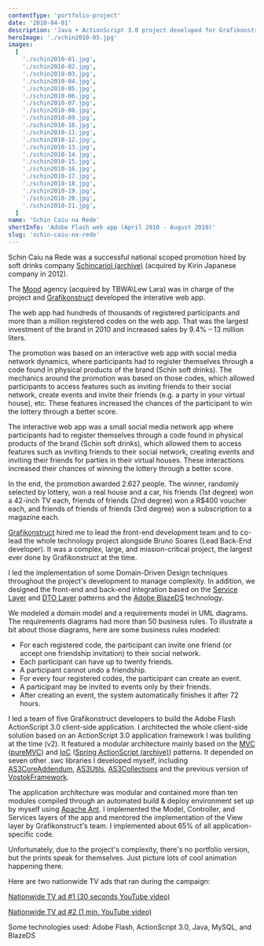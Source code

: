 ```yaml
---
contentType: 'portfolio-project'
date: '2010-04-01'
description: 'Java + ActionScript 3.0 project developed for Grafikonstruct in 2010.'
heroImage: './schin2010-05.jpg'
images:
  [
    './schin2010-01.jpg',
    './schin2010-02.jpg',
    './schin2010-03.jpg',
    './schin2010-04.jpg',
    './schin2010-05.jpg',
    './schin2010-06.jpg',
    './schin2010-07.jpg',
    './schin2010-08.jpg',
    './schin2010-09.jpg',
    './schin2010-10.jpg',
    './schin2010-11.jpg',
    './schin2010-12.jpg',
    './schin2010-13.jpg',
    './schin2010-14.jpg',
    './schin2010-15.jpg',
    './schin2010-16.jpg',
    './schin2010-17.jpg',
    './schin2010-18.jpg',
    './schin2010-19.jpg',
    './schin2010-20.jpg',
    './schin2010-21.jpg',
  ]
name: 'Schin Caiu na Rede'
shortInfo: 'Adobe Flash web app (April 2010 - August 2010)'
slug: 'schin-caiu-na-rede'
---
```



Schin Caiu na Rede was a successful national scoped promotion hired by soft drinks company [Schincariol (archive)](https://web.archive.org/web/20121209070623/http://www.brasilkirin.com.br/) (acquired by Kirin Japanese company in 2012).

The [Mood](http://www.agenciamood.com.br) agency (acquired by TBWA\Lew Lara) was in charge of the project and [Grafikonstruct](https://www.linkedin.com/company/grafikonstruct/) developed the interative web app.

The web app had hundreds of thousands of registered participants and more than a million registered codes on the web app. That was the largest investment of the brand in 2010 and increased sales by 9.4% &#8211; 13 million liters.

The promotion was based on an interactive web app with social media network dynamics, where participants had to register themselves through a code found in physical products of the brand (Schin soft drinks). The mechanics around the promotion was based on those codes, which allowed participants to access features such as inviting friends to their social network, create events and invite their friends (e.g. a party in your virtual house), etc. These features increased the chances of the participant to win the lottery through a better score.

The interactive web app was a small social media network app where participants had to register themselves through a code found in physical products of the brand (Schin soft drinks), which allowed them to access features such as inviting friends to their social network, creating events and inviting their friends for parties in their virtual houses. These interactions increased their chances of winning the lottery through a better score.

In the end, the promotion awarded 2.627 people. The winner, randomly selected by lottery, won a real house and a car, his friends (1st degree) won a 42-inch TV each, friends of friends (2nd degree) won a R$400 voucher each, and friends of friends of friends (3rd degree) won a subscription to a magazine each.

[Grafikonstruct](https://www.linkedin.com/company/grafikonstruct/) hired me to lead the front-end development team and to co-lead the whole technology project alongside Bruno Soares (Lead Back-End developer). It was a complex, large, and mission-critical project, the largest ever done by Grafikonstruct at the time.

I led the implementation of some Domain-Driven Design techniques throughout the project's development to manage complexity. In addition, we designed the front-end and back-end integration based on the [Service Layer](https://martinfowler.com/eaaCatalog/serviceLayer.html) and [DTO Layer](https://en.wikipedia.org/wiki/Data_transfer_object) patterns and the [Adobe BlazeDS](https://en.wikipedia.org/wiki/BlazeDS) technology.

We modeled a domain model and a requirements model in UML diagrams. The requirements diagrams had more than 50 business rules. To illustrate a bit about those diagrams, here are some business rules modeled:

- For each registered code, the participant can invite one friend (or accept one friendship invitation) to their social network.
- Each participant can have up to twenty friends.
- A participant cannot undo a friendship.
- For every four registered codes, the participant can create an event.
- A participant may be invited to events only by their friends.
- After creating an event, the system automatically finishes it after 72 hours.

I led a team of five Grafikonstruct developers to build the Adobe Flash ActionScript 3.0 client-side application. I architected the whole client-side solution based on an ActionScript 3.0 application framework I was building at the time (v2). It featured a modular architecture mainly based on the [MVC](http://en.wikipedia.org/wiki/Model%E2%80%93view%E2%80%93controller) ([pureMVC](http://puremvc.org)) and [IoC](http://en.wikipedia.org/wiki/Inversion_of_control) ([Spring ActionScript (archive)](https://web.archive.org/web/20120111035944/http://www.springactionscript.org/)) patterns. It depended on seven other .swc libraries I developed myself, including [AS3CoreAddendum](https://as3coreaddendum.flsilva.com/), [AS3Utils](https://as3utils.flsilva.com/), [AS3Collections](https://as3collections.flsilva.com/) and the previous version of [VostokFramework](https://vostokframework.flsilva.com/).

The application architecture was modular and contained more than ten modules compiled through an automated build & deploy environment set up by myself using [Apache Ant](http://ant.apache.org). I implemented the Model, Controller, and Services layers of the app and mentored the implementation of the View layer by Grafikonstruct's team. I implemented about 65% of all application-specific code.

Unfortunately, due to the project's complexity, there's no portfolio version, but the prints speak for themselves. Just picture lots of cool animation happening there.

Here are two nationwide TV ads that ran during the campaign:

[Nationwide TV ad #1 (30 seconds YouTube video)](http://www.youtube.com/watch?v=ZPRnws3msyI)

[Nationwide TV ad #2 (1 min. YouTube video)](http://www.youtube.com/watch?feature=player_embedded&v=meWydco5RSI)

Some technologies used: Adobe Flash, ActionScript 3.0, Java, MySQL, and BlazeDS

<br />
<br />

<FlexBoxRowSpaceBetween>
  <LinkButtonLeftArrowIcon text="Bienal 2012" to="/portfolio/bienal2012/" />
  <LinkButtonRightArrowIcon text="Schin Casa com Tudo" to="/portfolio/schin-casa-com-tudo/" />
</FlexBoxRowSpaceBetween>
